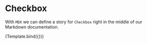 
<Meta title="MDX/Button" component={Button} />

# Checkbox

With `MDX` we can define a story for `Checkbox` right in the middle of our
Markdown documentation.

<!--- This is your Story template function, shown here in React -->


<Canvas>
    <Story
        name="Primary"
        args={{
            btnType: 'primary',
        }}
    >
        {Template.bind({})}
    </Story>
</Canvas>
